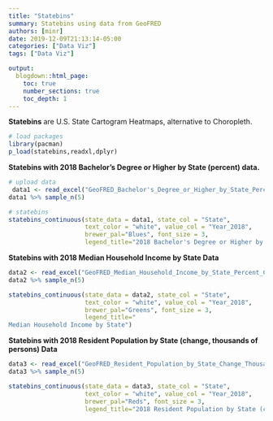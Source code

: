 ```yaml
---
title: "Statebins"
summary: Statebins using data from GeoFRED
authors: [minr]
date: 2019-12-09T21:13:14-05:00
categories: ["Data Viz"]
tags: ["Data Viz"]

output:
  blogdown::html_page:
    toc: true
    number_sections: true
    toc_depth: 1   
---
```


**Statebins** are U.S. State Cartogram Heatmaps, alternative to Choropleth.

```r
# load packages
library(pacman)
p_load(statebins,readxl,dplyr)
```


**Statebins with 2018 Bachelor's Degree or Higher by State (percent) data.**
```r
# upload data
 data1 <- read_excel("GeoFRED_Bachelor's_Degree_or_Higher_by_State_Percent.xls", skip = 1)
data1 %>% sample_n(5)
```

```r
# statebins
statebins_continuous(state_data = data1, state_col = "State",
                     text_color = "white", value_col = "Year_2018",
                     brewer_pal="Blues", font_size = 3,
                     legend_title="2018 Bachelor's Degree or Higher by State (percent)")
```



**Statebins with 2018 Median Household Income by State Data**
```r
data2 <- read_excel("GeoFRED_Median_Household_Income_by_State_Percent_Change.xls", skip = 1)
data2 %>% sample_n(5)
```

```r
statebins_continuous(state_data = data2, state_col = "State",
                     text_color = "white", value_col = "Year_2018",
                     brewer_pal="Greens", font_size = 3,
                     legend_title="
Median Household Income by State")
```


**Statebins with 2018 Resident Population by State (change, thousands of persons) Data**
```r
data3 <- read_excel("GeoFRED_Resident_Population_by_State_Change_Thousands_of_Persons.xls", skip=1)
data3 %>% sample_n(5)
```

```r
statebins_continuous(state_data = data3, state_col = "State",
                     text_color = "white", value_col = "Year_2018",
                     brewer_pal="Reds", font_size = 3, 
                     legend_title="2018 Resident Population by State (change, thousands of persons) ")
```

